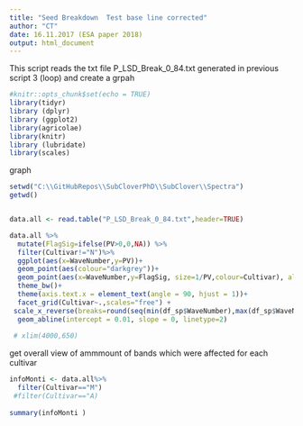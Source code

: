 ```yaml
---
title: "Seed Breakdown  Test base line corrected"
author: "CT"
date: 16.11.2017 (ESA paper 2018)
output: html_document
---
```

This script reads the txt file P_LSD_Break_0_84.txt generated in previous script 3 (loop) and create a grpah 

```r
#knitr::opts_chunk$set(echo = TRUE)
library(tidyr)
library (dplyr)
library (ggplot2)
library(agricolae)
library(knitr)
library (lubridate)
library(scales)

```


graph 

```r

setwd("C:\\GitHubRepos\\SubCloverPhD\\SubClover\\Spectra")
getwd()


data.all <- read.table("P_LSD_Break_0_84.txt",header=TRUE)

data.all %>%
  mutate(FlagSig=ifelse(PV>0,0,NA)) %>%
  filter(Cultivar!="N")%>%
  ggplot(aes(x=WaveNumber,y=PV))+
  geom_point(aes(colour="darkgrey"))+
  geom_point(aes(x=WaveNumber,y=FlagSig, size=1/PV,colour=Cultivar), alpha=0.1 ) +
  theme_bw()+
  theme(axis.text.x = element_text(angle = 90, hjust = 1))+
  facet_grid(Cultivar~.,scales="free") +
 scale_x_reverse(breaks=round(seq(min(df_sp$WaveNumber),max(df_sp$WaveNumber),by =50)))+
  geom_abline(intercept = 0.01, slope = 0, linetype=2) 
    
 # xlim(4000,650)
```


get overall view of ammmount of bands which were affected for each cultivar 
```r
infoMonti <- data.all%>%
  filter(Cultivar=="M")
 #filter(Cultivar=="A)
  
summary(infoMonti )



```

